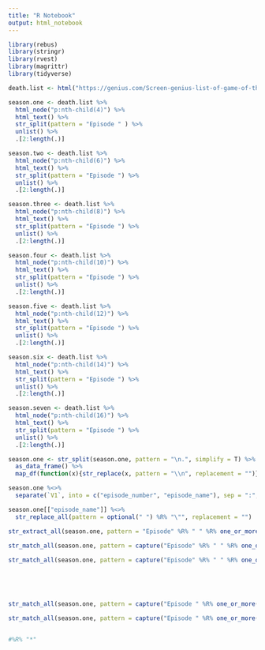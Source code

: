 ```yaml
---
title: "R Notebook"
output: html_notebook
---
```



```r

library(rebus)
library(stringr)
library(rvest)
library(magrittr)
library(tidyverse)

```

```r

death.list <- html("https://genius.com/Screen-genius-list-of-game-of-thrones-deaths-annotated")

```


```r

season.one <- death.list %>% 
  html_node("p:nth-child(4)") %>%
  html_text() %>%
  str_split(pattern = "Episode " ) %>% 
  unlist() %>%
  .[2:length(.)]

season.two <- death.list %>% 
  html_node("p:nth-child(6)") %>%
  html_text() %>%
  str_split(pattern = "Episode ") %>% 
  unlist() %>%
  .[2:length(.)]

season.three <- death.list %>% 
  html_node("p:nth-child(8)") %>%
  html_text() %>%
  str_split(pattern = "Episode ") %>% 
  unlist() %>%
  .[2:length(.)]

season.four <- death.list %>% 
  html_node("p:nth-child(10)") %>%
  html_text() %>%
  str_split(pattern = "Episode ") %>% 
  unlist() %>%
  .[2:length(.)]

season.five <- death.list %>% 
  html_node("p:nth-child(12)") %>%
  html_text() %>%
  str_split(pattern = "Episode ") %>% 
  unlist() %>%
  .[2:length(.)]

season.six <- death.list %>% 
  html_node("p:nth-child(14)") %>%
  html_text() %>%
  str_split(pattern = "Episode ") %>% 
  unlist() %>%
  .[2:length(.)]

season.seven <- death.list %>% 
  html_node("p:nth-child(16)") %>%
  html_text() %>%
  str_split(pattern = "Episode ") %>% 
  unlist() %>%
  .[2:length(.)]

```

```r

season.one <- str_split(season.one, pattern = "\n.", simplify = T) %>%
  as_data_frame() %>%
  map_df(function(x){str_replace(x, pattern = "\\n", replacement = "")})

season.one %<>%
  separate(`V1`, into = c("episode_number", "episode_name"), sep = ":", remove = T) 

season.one[["episode_name"]] %<>%
  str_replace_all(pattern = optional(" ") %R% "\"", replacement = "")

```




```r

str_extract_all(season.one, pattern = "Episode" %R% " " %R% one_or_more(DGT) %R% ": \"" %R% one_or_more(WRD) %R% optional(" ") %R% optional( one_or_more(WRD)) %R% optional(" ") %R% one_or_more(WRD) ) 
                
str_match_all(season.one, pattern = capture("Episode" %R% " " %R% one_or_more(DGT)) %R% ": \"" %R% capture(one_or_more(or(" ", WRD))) %R% ".*" %R% "\n" %R% "." %R% capture(one_or_more(or(" ",WRD) )) ) 

str_match_all(season.one, pattern = capture("Episode" %R% " " %R% one_or_more(DGT)) %R% ": \"" %R% capture(one_or_more(or(" ", WRD))) %R% ".*\n." %R% capture(one_or_more(or(" ",WRD) )) %R% (".*\n."))
                                                                                                                                                                                                      
                                                                                                                                                                                                      
                                                                                                                                                                                                      %R% capture(one_or_more(or(" ",WRD)) ))  ) 

 
str_match_all(season.one, pattern = capture("Episode " %R% one_or_more(DGT)) %R% one_or_more(or(".*", "\n", " ", "\\\\"))  )
                        
str_match_all(season.one, pattern = capture("Episode " %R% one_or_more(DGT)) %R% one_or_more(or("[[:print:]]", "\n")))


#%R% "*"
```
